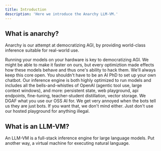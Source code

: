 ```yaml
---
title: Introduction
description: 'Here we introduce the Anarchy LLM-VM.'
---
```


## What is anarchy?

Anarchy is our attempt at democratizing AGI, by providing world-class inference suitable for real-world use.

<CardGroup cols={3}>
  <Card
    title="Open Core"
    icon="pen-to-square"
  >
    Running your models on your hardware is key to democratizing AGI.  We might be able to make it faster on ours, 
    but every optimiztion made effects how these models behave and thus one's ability to hack them.  
    We'll always keep this core open.
  </Card>
  <Card
    title="Full-Stack"
    icon="layer-group"
  >
    You shouldn't have to be an AI PhD to set up your own chatbot.  
    Our inference engine is both highly optimized to run models and includes all the bells-and-whistles of OpenAI (agentic tool use, large context windows), 
    and more: persistent state, web playground, api endpoints, fine-tuning, teacher-student distillation, vector storage.
  </Card>
  <Card
    title="Non Judgemental"
    icon="stars"
  >
    We DGAF what you use our OSS AI for.  We get very annoyed when the bots tell us they are just bots.
    If you want that, we don't mind either.  Just don't use our hosted playground for anything illegal.
  </Card>
</CardGroup>

## What is an LLM-VM?

An LLM-VM is a full-stack inference engine for large language models.  Put another way, a virtual machine for executing natural language.  

